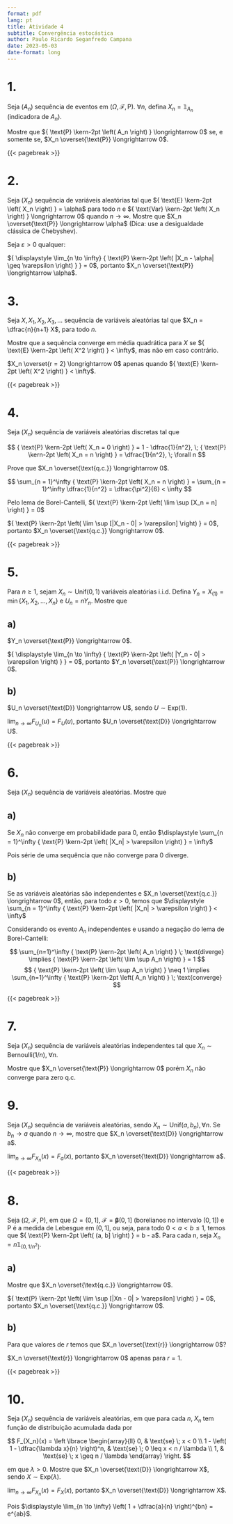 ```yaml
---
format: pdf
lang: pt
title: Atividade 4
subtitle: Convergência estocástica
author: Paulo Ricardo Seganfredo Campana
date: 2023-05-03
date-format: long
---
```


::: hidden
\pagestyle{empty}
\thispagestyle{empty}
\def \limseq #1{{ \displaystyle \lim_{n \to \infty} #1 }}
\def \p #1{{ \text{P} \kern-2pt \left( #1 \right) }}
\def \E #1{{ \text{E} \kern-2pt \left( #1 \right) }}
\def \Var #1{{ \text{Var} \kern-2pt \left( #1 \right) }}
:::

# 1.
Seja ($A_n$) sequência de eventos em ($\Omega, \mathcal F, \text{P}$). $\forall n$, defina $X_n = \mathbb 1_{A_n}$ (indicadora de $A_n$).

Mostre que $\p{A_n} \longrightarrow 0$ se, e somente se, $X_n \overset{\text{P}} \longrightarrow 0$.

\begin{align*}
    X_n \overset{\text{P}} \longrightarrow 0 
    &\Longleftrightarrow \limseq{\p{|X_n - 0| > \varepsilon}} = 0 \\
    &\Longleftrightarrow \limseq{\p{|\mathbb 1_{A_n}| > \varepsilon}} = 0 \\
    &\Longleftrightarrow \limseq{\p{\mathbb 1_{A_n} = 1}} = 0 \\
    &\Longleftrightarrow \limseq{\p{A_n}} = 0 \\
    &\Longleftrightarrow \p{A_n} \longrightarrow 0 \\
\end{align*}

{{< pagebreak >}}

# 2.
Seja ($X_n$) sequência de variáveis aleatórias tal que $\E{X_n} = \alpha$ para todo $n$ e $\Var{X_n} \longrightarrow 0$ quando $n \to \infty$. Mostre que $X_n \overset{\text{P}} \longrightarrow \alpha$ (Dica: use a desigualdade clássica de Chebyshev).

Seja $\varepsilon > 0$ qualquer: 

\begin{align*}
             &\p{|X_n - \E{X_n}| \geq \varepsilon} \leq \frac{1}{\varepsilon^2} \Var{X_n} \\
    \implies &\limseq{\p{|X_n - \alpha| \geq \varepsilon}} \leq \limseq{\frac{1}{\varepsilon^2}} \Var{X_n} \\
    \implies &\limseq{\p{|X_n - \alpha| \geq \varepsilon}} \leq 0 \\ 
    \implies &\limseq{\p{|X_n - \alpha| \geq \varepsilon}} = 0
\end{align*}

$\limseq{\p{|X_n - \alpha| \geq \varepsilon}} = 0$, portanto $X_n \overset{\text{P}} \longrightarrow \alpha$.

# 3.
Seja $X, X_1, X_2, X_3, \dots$ sequência de variáveis aleatórias tal que $X_n = \dfrac{n}{n+1} X$, para todo $n$.

Mostre que a sequência converge em média quadrática para $X$ se $\E{X^2} < \infty$, mas não em caso
contrário.

::: {layout-ncol=2}

\begin{align*}
      &\ \E{|X_n - X|^2} \\
    = &\ \E{ \left| \dfrac{n}{n+1}X - X \right|^2} \\
    = &\ \E{ \left|\dfrac{-1}{n+1}X \right|^2} \\
    = &\ \dfrac{1}{(n+1)^2} \E{X^2}
\end{align*}

\begin{align*}
    &\ X_n \overset{r = 2} \longrightarrow 0 \\
    \Longleftrightarrow &\ \limseq{\E{|X_n - X|^2}} = 0 \\
    \Longleftrightarrow &\ \limseq{\dfrac{1}{(n+1)^2} \E{X^2}} = 0 \\
    \Longleftrightarrow &\ \E{X^2} < \infty
\end{align*}

:::

$X_n \overset{r = 2} \longrightarrow 0$ apenas quando $\E{X^2} < \infty$.

{{< pagebreak >}}

# 4.
Seja ($X_n$) sequência de variáveis aleatórias discretas tal que

$$
\p{X_n = 0} = 1 - \dfrac{1}{n^2}, \; \p{X_n = n} = \dfrac{1}{n^2}, \; \forall n
$$

Prove que $X_n \overset{\text{q.c.}} \longrightarrow 0$.

$$
\sum_{n = 1}^\infty \p{X_n = n} = \sum_{n = 1}^\infty \dfrac{1}{n^2} = \dfrac{\pi^2}{6} < \infty
$$

Pelo lema de Borel-Cantelli, $\p{\lim \sup [X_n = n]} = 0$

\begin{align*}
             &\p{\lim \sup [X_n = n]} = 0 \\
    \implies &\p{\lim \sup [X_n > \varepsilon]} = 0 \\
    \implies &\p{\lim \sup [|X_n - 0| > \varepsilon]} = 0
\end{align*}

$\p{\lim \sup [|X_n - 0| > \varepsilon]} = 0$, portanto $X_n \overset{\text{q.c.}} \longrightarrow 0$.

{{< pagebreak >}}

# 5.
Para $n \geq 1$, sejam $X_n \sim \text{Unif}(0,1)$ variáveis aleatórias i.i.d. Defina $Y_n = X_{(1)} = \min \lbrace X_1, X_2, \dots, X_n \rbrace$ e $U_n = n Y_n$. Mostre que

## a)
$Y_n \overset{\text{P}} \longrightarrow 0$.

::: {layout-ncol=3}
\begin{align*}
    &F_{Y_n}(y) \\
    &= 1 - (1 - F_{X_n}(y))^n \\
    &= 1 - (1 - y)^n 
\end{align*}

\begin{align*}
    &\p{Y_n > \varepsilon} \\
    &= 1 - \p{Y_n < \varepsilon} \\
    &= 1 - F_{Y_n}(\varepsilon) \\
    &= (1 - \varepsilon)^n
\end{align*}

\begin{align*}
    &\limseq{\p{|Y_n - 0| > \varepsilon}} \\
    &= \limseq{\p{Y_n > \varepsilon}} \\
    &= \limseq{(1 - \varepsilon)^n} \\
    &= 0, \qquad \text{pois } (1 - \varepsilon) < 1
\end{align*}
:::

$\limseq{\p{|Y_n - 0| > \varepsilon}} = 0$, portanto $Y_n \overset{\text{P}} \longrightarrow 0$.

## b)
$U_n \overset{\text{D}} \longrightarrow U$, sendo $U \sim \text{Exp}(1)$.

::: {layout-ncol=2}
\begin{align*}
    F_{U_n}(u) 
    &= \p{U_n \leq u} \\
    &= \p{n Y_n \leq u} \\
    &= \p{Y_n \leq \frac{u}{n}} \\
    &= F_{Y_n} \left( \frac{u}{n} \right) \\
    &= 1 - \left( 1 - \frac{u}{n} \right)^n
\end{align*}

\begin{align*}
    \limseq{F_{U_n}(u)} 
    &= \limseq{1 - \left(1 - \frac{u}{n} \right)^n} \\
    &= 1 - e^{-u} \\
    &= F_U(u)
\end{align*}
:::

$\limseq{F_{U_n}(u)} = F_U(u)$, portanto $U_n \overset{\text{D}} \longrightarrow U$.

{{< pagebreak >}}

# 6.
Seja ($X_n$) sequência de variáveis aleatórias. Mostre que

## a)
Se $X_n$ não converge em probabilidade para 0, então $\displaystyle \sum_{n = 1}^\infty \p{|X_n| > \varepsilon} = \infty$

\begin{align*}
    X_n \overset{\text{P}} \nrightarrow 0 
    &\implies \lim_{n \to \infty} \p{|X_n| > \varepsilon} \neq 0 \\
    &\implies \sum_{n = 1}^\infty \p{|X_n| > \varepsilon} \longrightarrow \infty 
\end{align*}

Pois série de uma sequência que não converge para 0 diverge.

## b) 

Se as variáveis aleatórias são independentes e $X_n \overset{\text{q.c.}} \longrightarrow 0$, então, para todo $\varepsilon > 0$, temos que $\displaystyle \sum_{n = 1}^\infty \p{|X_n| > \varepsilon} < \infty$

Considerando os evento $A_n$ independentes e usando a negação do lema de Borel-Cantelli:

$$
\sum_{n=1}^\infty \p{A_n} \; \text{diverge} \implies \p{\lim \sup A_n} = 1 
$$
$$
\p{\lim \sup A_n} \neq 1 \implies \sum_{n=1}^\infty \p{A_n} \; \text{converge}
$$

\begin{align*}
    X_n \overset{\text{q.c.}} \longrightarrow 0 
    &\implies \p{\lim \sup [|X_n - 0| > \varepsilon]} = 0 \\
    &\implies \sum_{n=1}^\infty \p{|X_n| > \varepsilon} < \infty
\end{align*}

{{< pagebreak >}}

# 7.
Seja ($X_n$) sequência de variáveis aleatórias independentes tal que $X_n \sim \text{Bernoulli}(1/n), \; \forall n$.

Mostre que $X_n \overset{\text{P}} \longrightarrow 0$ porém $X_n$ não converge para zero q.c.

::: {layout-ncol=2}

\begin{align*}      
      &\ \limseq{\p{|X_n - 0| > \varepsilon}} \\
    = &\ \limseq{\p{X_n = 1}} \\
    = &\ \limseq{1/n} = 0 \\
    \implies &\ \limseq{\p{|X_n - 0| > \varepsilon}} = 0 \\
    \implies &\ X_n \overset{\text{P}} \longrightarrow 0 \\
\end{align*}

\begin{align*}      
      &\ \sum_{n = 1}^\infty \p{|X_n - 0| > \varepsilon} \\
    = &\ \sum_{n = 1}^\infty \p{X_n = 1} \\
    = &\ \sum_{n = 1}^\infty 1/n \longrightarrow \infty \\
    \implies &\ \p{\lim \sup [|X_n| > \varepsilon]} = 1 \neq 0 \\
    \implies &\ X_n \overset{\text{q.c.}} \nrightarrow 0
\end{align*}

:::

# 9.
Seja ($X_n$) sequência de variáveis aleatórias, sendo $X_n \sim \text{Unif}(a, b_n), \forall n$. Se $b_n \longrightarrow a$ quando $n \to \infty$, mostre que $X_n \overset{\text{D}} \longrightarrow a$.

\begin{align*}
    \lim_{n \to \infty} F_{X_n}(x) 
    &= \lim_{n \to \infty} \left \lbrace \begin{array}{ll} 
        0, & \text{se} \; x < a \\
        \dfrac{x - a}{b_n - a}, & \text{se} \; a \leq x < b_n \\
        1, & \text{se} \; x \geq b_n
    \end{array} \right. \\
    &= \left \lbrace \begin{array}{ll} 
        0, & \text{se} \; x < a \\
        1, & \text{se} \; x \geq a
    \end{array} \right. \\
    &= F_a(x)
\end{align*}

$\limseq{F_{X_n}(x)} = F_a(x)$, portanto $X_n \overset{\text{D}} \longrightarrow a$.

{{< pagebreak >}}

# 8.
Seja ($\Omega, \; \mathcal F, \; \text{P}$), em que $\Omega = (0, 1], \; \mathcal F = \mathbf \beta (0,1]$ (borelianos no intervalo $(0, 1]$) e $\text{P}$ é a medida de Lebesgue em $(0, 1]$, ou seja, para todo $0 < a < b \leq 1$, temos que $\p{(a, b]} = b - a$. Para cada n, seja $X_n = n \mathbb 1_{(0,1/n^2]}$.

## a)
Mostre que $X_n \overset{\text{q.c.}} \longrightarrow 0$.

\begin{align*}
    \p{\lim \sup [|Xn - 0| > \varepsilon]} 
    &= \p{\lim \sup [n \mathbb 1_{(0,1/n^2]} > \varepsilon]} \\
    &= \p{\lim \sup [\mathbb 1_{(0,1/n^2]} > \varepsilon / n]} \\
    &= \p{\lim \sup [\mathbb 1_{(0,1/n^2]} = 1]} \\
    &= \p{\lim \sup (0,1/n^2]} \\
    &= \p{(0,0]} \\
    &= 0 
\end{align*}

$\p{\lim \sup [|Xn - 0| > \varepsilon]} = 0$, portanto $X_n \overset{\text{q.c.}} \longrightarrow 0$.

## b)
Para que valores de $r$ temos que $X_n \overset{\text{r}} \longrightarrow 0$?

::: {layout-ncol=2}
\begin{align*}
    \lim_{n \to \infty} \E{|X_n|^r}
    &= \lim_{n \to \infty} \E{(n \mathbb 1_{(0,1/n^2]})^r} \\
    &= \lim_{n \to \infty} n^r \E{(\mathbb 1_{(0,1/n^2]})} \\
    &= \lim_{n \to \infty} n^r \p{(0,1/n^2]} \\
    &= \lim_{n \to \infty} n^r / n^2 \\
    &= \lim_{n \to \infty} n^{r-2}
\end{align*}

\begin{align*}
    X_n \overset{\text{r}} \longrightarrow 0
    &\Longleftrightarrow \lim_{n \to \infty} \E{|X_n|^r} = 0 \\
    &\Longleftrightarrow \lim_{n \to \infty} n^{r-2} = 0\\
    &\Longleftrightarrow r-2 < 0 \\
    &\Longleftrightarrow r < 2 \\
    &\Longleftrightarrow r = 1, \; \text{pois} \; r \in \mathbb N^*
\end{align*}
:::

$X_n \overset{\text{r}} \longrightarrow 0$ apenas para $r = 1$.

{{< pagebreak >}}

# 10.
Seja ($X_n$) sequência de variáveis aleatórias, em que para cada $n, \; X_n$ tem função de distribuição acumulada dada por

$$
F_{X_n}(x) = \left \lbrace \begin{array}{ll}
    0, & \text{se} \; x < 0 \\
    1 - \left( 1 - \dfrac{\lambda x}{n} \right)^n, & \text{se} \; 0 \leq x < n / \lambda \\
    1, & \text{se} \; x \geq n / \lambda
\end{array} \right.
$$

em que $\lambda > 0$. Mostre que $X_n \overset{\text{D}} \longrightarrow X$, sendo $X \sim \text{Exp}(\lambda)$.

\begin{align*}
    \lim_{n \to \infty} F_{X_n}(x)
    &= \lim_{n \to \infty} \left \lbrace \begin{array}{ll}
        0, & \text{se} \; x < 0 \\
        1 - \left( 1 - \dfrac{\lambda x}{n} \right)^n, & \text{se} \; 0 \leq x < n / \lambda \\
        1, & \text{se} \; x \geq n / \lambda
    \end{array} \right. \\
    &= \left \lbrace \begin{array}{ll}
        0, & \text{se} \; x < 0 \\
        1 - e^{-\lambda x}, & \text{se} \; x \geq 0 \\
    \end{array} \right. \\
    &= F_X(x) \\
    &\implies X_n \overset{\text{D}} \longrightarrow X
\end{align*}

$\limseq{F_{X_n}(x)} = F_X(x)$, portanto $X_n \overset{\text{D}} \longrightarrow X$.

Pois $\displaystyle \lim_{n \to \infty} \left( 1 + \dfrac{a}{n} \right)^{bn} = e^{ab}$.